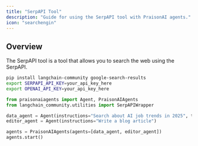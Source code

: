 ```yaml
---
title: "SerpAPI Tool"
description: "Guide for using the SerpAPI tool with PraisonAI agents."
icon: "searchengin"
---
```


## Overview

The SerpAPI tool is a tool that allows you to search the web using the SerpAPI.

```bash
pip install langchain-community google-search-results
export SERPAPI_API_KEY=your_api_key_here
export OPENAI_API_KEY=your_api_key_here
```

```python
from praisonaiagents import Agent, PraisonAIAgents
from langchain_community.utilities import SerpAPIWrapper

data_agent = Agent(instructions="Search about AI job trends in 2025", tools=[SerpAPIWrapper])
editor_agent = Agent(instructions="Write a blog article")

agents = PraisonAIAgents(agents=[data_agent, editor_agent])
agents.start()
```